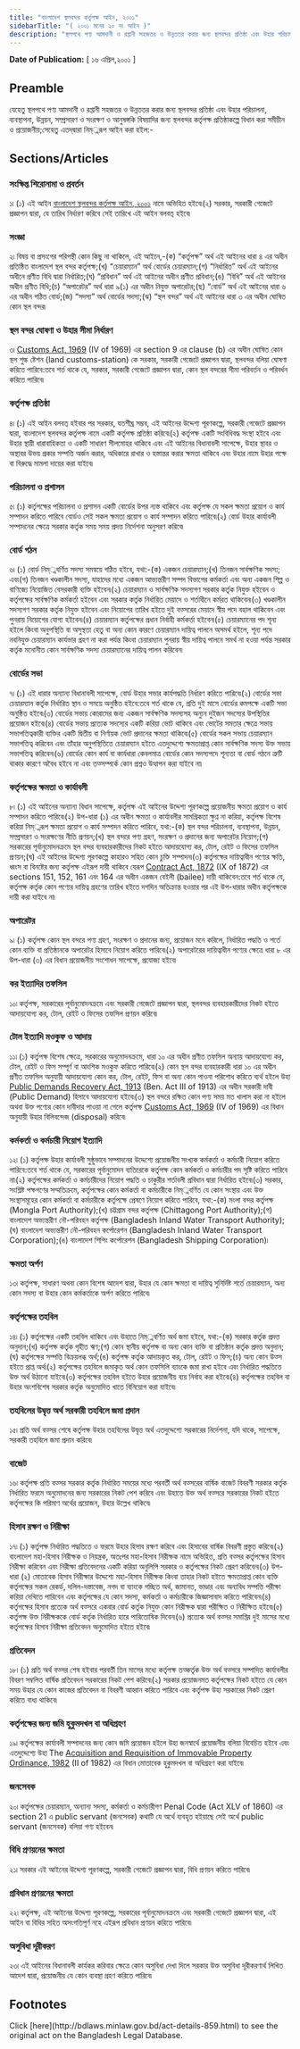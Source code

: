 ```yaml
---
title: "বাংলাদেশ স্থলবন্দর কর্তৃপক্ষ আইন, ২০০১"
sidebarTitle: "( ২০০১ সনের ২০ নং আইন )"
description: "স্থলপথে পণ্য আমদানী ও রপ্তানী সহজতর ও উন্নততর করার জন্য স্থলবন্দর প্রতিষ্ঠা এবং উহার পরিচালনা, ব্যবস্থাপনা, উন্নয়ন, সম্প্রসারণ ও সংরক্ষণের জন্য স্থলবন্দর কর্তৃপক্ষ প্রতিষ্ঠাকল্পে প্রণীত আইন৷"
---
```


**Date of Publication:** [ ১৬ এপ্রিল,২০০১ ]

## Preamble

যেহেতু স্থলপথে পণ্য আমদানী ও রপ্তানী সহজতর ও উন্নততর করার জন্য স্থলবন্দর প্রতিষ্ঠা এবং উহার পরিচালনা, ব্যবস্থাপনা, উন্নয়ন, সম্প্রসারণ ও সংরক্ষণ ও আনুষঙ্গকি বিষয়াদির জন্য স্থলবন্দর কর্তৃপক্ষ প্রতিষ্ঠাকল্পে বিধান করা সমীচীন ও প্রয়োজনীয়;সেহেতু এতদ্‌দ্বারা নিম্্নরূপ আইন করা হইল:-

## Sections/Articles

### সংক্ষিপ্ত শিরোনামা ও প্রবর্তন

১৷ (১) এই আইন [বাংলাদেশ স্থলবন্দর কর্তৃপক্ষ আইন, ২০০১](/laws/act-859 "বাংলাদেশ স্থলবন্দর কর্তৃপক্ষ আইন, ২০০১") নামে অভিহিত হইবে৷(২) সরকার, সরকারী গেজেটে প্রজ্ঞাপন দ্বারা, যে তারিখ নির্ধারণ করিবে সেই তারিখে এই আইন বলবত্ হইবে৷

### সংজ্ঞা

২৷ বিষয় বা প্রসংগের পরিপন্থী কোন কিছু না থাকিলে, এই আইনে,-(ক) “কর্তৃপক্ষ” অর্থ এই আইনের ধারা ৪ এর অধীন প্রতিষ্ঠিত বাংলাদেশ স্থল বন্দর কর্তৃপক্ষ;(খ) “চেয়ারম্যান” অর্থ বোর্ডের চেয়ারম্যান;(গ) “নির্ধারিত” অর্থ এই আইনের অধীনে প্রণীত বিধি দ্বারা নির্ধারিত;(ঘ) “প্রবিধান” অর্থ এই আইনের অধীন প্রণীত প্রবিধান;(ঙ) “বিধি” অর্থ এই আইনের অধীন প্রণীত বিধি;(চ) “অপারেটর” অর্থ ধারা ৯(১) এর অধীন নিযুক্ত অপারেটর;(ছ) “বোর্ড” অর্থ এই আইনের ধারা ৬ এর অধীন গঠিত বোর্ড;(জ) “সদস্য” অর্থ বোর্ডের সদস্য;(ঝ) “স্থল বন্দর” অর্থ এই আইনের ধারা ৩ এর অধীন ঘোষিত কোন স্থল বন্দর৷

### স্থল বন্দর ঘোষণা ও উহার সীমা নির্ধারণ

৩৷ [Customs Act, 1969](/laws/act-354 "Customs Act, 1969") (IV of 1969) এর section 9 এর clause (b) এর অধীন ঘোষিত কোন স্থল শুল্ক ষ্টেশন (land customs-station) কে সরকার, সরকারী গেজেটে প্রজ্ঞাপন দ্বারা, স্থলবন্দর বলিয়া ঘোষণা করিতে পারিবে:তবে শর্ত থাকে যে, সরকার, সরকারী গেজেটে প্রজ্ঞাপন দ্বারা, কোন স্থল বন্দরের সীমা পরিবর্তন ও পরিবর্ধন করিতে পারিবে৷

### কর্তৃপক্ষ প্রতিষ্ঠা

৪৷ (১) এই আইন বলবত্ হইবার পর সরকার, যতশীঘ্র সম্ভব, এই আইনের উদ্দেশ্য পূরণকল্পে, সরকারী গেজেটে প্রজ্ঞাপন দ্বারা, বাংলাদেশ স্থলবন্দর কর্তৃপক্ষ নামে একটি কর্তৃপক্ষ প্রতিষ্ঠা করিবে৷(২) কর্তৃপক্ষ একটি সংবিধিবদ্ধ সংস্থা হইবে এবং উহার স্থায়ী ধারাবাহিকতা ও একটি সাধারণ সীলমোহর থাকিবে এবং এই আইনের বিধানাবলী সাপেক্ষে, উহার স্থাবর ও অস্থাবর উভয় প্রকার সম্পত্তি অর্জন করার, অধিকারে রাখার ও হস্তান্তর করার ক্ষমতা থাকিবে এবং উহার নামে উহার পক্ষে বা বিরুদ্ধে মামলা দায়ের করা যাইবে৷

### পরিচালনা ও প্রশাসন

৫৷ (১) কর্তৃপক্ষের পরিচালনা ও প্রশাসন একটি বোর্ডের উপর ন্যস্ত থাকিবে এবং কর্তৃপক্ষ যে সকল ক্ষমতা প্রয়োগ ও কার্য সম্পাদন করিতে পারিবে বোর্ডও সেই সকল ক্ষমতা প্রয়োগ ও কার্য সম্পাদন করিতে পারিবে৷(২) বোর্ড উহার কার্যাবলী সম্পাদনের ক্ষেত্রে সরকার কর্তৃক সময় সময় প্রদত্ত নির্দেশনা অনুসরণ করিবে৷

### বোর্ড গঠন

৬৷ (১) বোর্ড নিম্্নবর্ণিত সদস্য সমন্বয়ে গঠিত হইবে, যথা:-(ক) একজন চেয়ারম্যান;(খ) তিনজন সার্বক্ষণিক সদস্য; এবং(গ) তিনজন খণ্ডকালীন সদস্য, যাহাদের মধ্যে একজন আভ্যন্তরীণ সম্পদ বিভাগের কর্মকর্তা এবং অন্য একজন শিল্প ও বাণিজ্যে নিয়োজিত বেসরকারী ব্যক্তি হইবেন৷(২) চেয়ারম্যান ও সার্বক্ষণিক সদস্যগণ সরকার কর্তৃক নিযুক্ত হইবেন ও কর্তৃপক্ষের সার্বক্ষণিক কর্মকর্তা হইবেন এবং সরকার কর্তৃক নির্ধারিত মেয়াদে ও শর্তাধীনে কর্মরত থাকিবেন৷(৩) খণ্ডকালীন সদস্যগণ সরকার কর্তৃক নিযুক্ত হইবেন এবং নিয়োগের তারিখ হইতে দুই বত্সরের মেয়াদে স্বীয় পদে বহাল থাকিবেন এবং পুনরায় নিয়োগের যোগ্য হইবেন৷(৪) চেয়ারম্যান কর্তৃপক্ষের প্রধান নির্বাহী কর্মকর্তা হইবেন৷(৫) চেয়ারম্যানের পদ শূন্য হইলে কিংবা অনুপস্থিতি বা অসুস্থতা হেতু বা অন্য কোন কারণে চেয়ারম্যান দায়িত্ব পালনে অসমর্থ হইলে, শূন্য পদে নবনিযুক্ত চেয়ারম্যান কার্যভার গ্রহণ না করা পর্যন্ত কিংবা চেয়ারম্যান পুনরায় স্বীয় দায়িত্ব পালনে সমর্থ না হওয়া পর্যন্ত সরকার কর্তৃক মনোনীত কোন সার্বক্ষণিক সদস্য চেয়ারম্যানের দায়িত্ব পালন করিবেন৷

### বোর্ডের সভা

৭৷ (১) এই ধারার অন্যান্য বিধানাবলী সাপেক্ষে, বোর্ড উহার সভার কার্যপদ্ধতি নির্ধারণ করিতে পারিবে৷(২) বোর্ডের সভা চেয়ারম্যান কর্তৃক নির্ধারিত স্থান ও সময়ে অনুষ্ঠিত হইবে:তবে শর্ত থাকে যে, প্রতি দুই মাসে বোর্ডের কমপক্ষে একটি সভা অনুষ্ঠিত হইবে৷(৩) বোর্ডের সভায় কোরামের জন্য একজন সার্বক্ষণিক সদস্যসহ অন্যুন দুইজন সদস্যের উপস্থিতির প্রয়োজন হইবে৷(৪) বোর্ডের সভায় প্রত্যেক সদস্যের একটি করিয়া ভোট থাকিবে এবং ভোটের সমতার ক্ষেত্রে সভায় সভাপতিত্বকারী ব্যক্তির একটি দ্বিতীয় বা নির্ণায়ক ভোট প্রদানের ক্ষমতা থাকিবে৷(৫) বোর্ডের সকল সভায় চেয়ারম্যান সভাপতিত্ব করিবেন এবং তাঁহার অনুপস্থিতিতে চেয়ারম্যান হইতে এতদুদ্দেশ্যে ক্ষমতাপ্রাপ্ত কোন সার্বক্ষণিক সদস্য উক্ত সভায় সভাপতিত্ব করিবেন৷(৬) বোর্ডের কোন কার্য বা কার্যধারা কেবলমাত্র বোর্ডের কোন সদস্যপদে শূন্যতা বা বোর্ড গঠনে ত্রুটি থাকার কারণে অবৈধ হইবে না এবং তত্সম্পর্কে কোন প্রশ্নও উত্থাপন করা যাইবে না৷

### কর্তৃপক্ষের ক্ষমতা ও কার্যাবলী

৮৷ (১) এই আইনের অন্যান্য বিধান সাপেক্ষে, কর্তৃপক্ষ এই আইনের উদ্দেশ্য পূরণকল্পে প্রয়োজনীয় ক্ষমতা প্রয়োগ ও কার্য সম্পাদন করিতে পারিবে৷(২) উপ-ধারা (১) এর অধীন ক্ষমতা ও কার্যাবলীর সামগ্রিকতা ক্ষুণ্ন না করিয়া, কর্তৃপক্ষ বিশেষ করিয়া নিম্্নরূপ ক্ষমতা প্রয়োগ ও কার্য সম্পাদন করিতে পারিবে, যথা:-(ক) স্থল বন্দর পরিচালনা, ব্যবস্থাপনা, উন্নয়ন, সম্প্রসারণ ও সংরক্ষণের নীতি প্রণয়ন;(খ) স্থল বন্দরে পণ্য গ্রহণ, সংরক্ষণ ও প্রদানের জন্য অপারেটর নিয়োগ;(গ) সরকারের পূর্বানুমোদনক্রমে স্থল বন্দর ব্যবহারকারীদের নিকট হইতে আদায়যোগ্য কর, টোল, রেইট ও ফিসের তফসিল প্রণয়ন;(ঘ) এই আইনের উদ্দেশ্য পূরণকল্পে কাহারও সহিত কোন চুক্তি সম্পাদন৷(৩) কর্তৃপক্ষের দায়িত্বাধীন পণ্যের ক্ষতি, ধ্বংস বা বিনষ্টের জন্য কর্তৃপক্ষ এইরূপ দায়ী থাকিবে যেরূপ [Contract Act, 1872](/laws/act-26 "Contract Act, 1872") (IX of 1872) এর sections 151, 152, 161 এবং 164 এর অধীন একজন বেইলী (bailee) দায়ী থাকিবেন:তবে শর্ত থাকে যে, কর্তৃপক্ষ কর্তৃক কোন পণ্যের দায়িত্ব গ্রহণের তারিখ হইতে দশদিন অতিক্রান্ত হওয়ার পর এই উপ-ধারার অধীন কর্তৃপক্ষকে দায়ী করা যাইবে না৷

### অপারেটর

৯৷ (১) কর্তৃপক্ষ কোন স্থল বন্দরে পণ্য গ্রহণ, সংরক্ষণ ও প্রদানের জন্য, প্রয়োজন মনে করিলে, নির্ধারিত পদ্ধতি ও শর্তে কোন ব্যক্তি বা প্রতিষ্ঠানকে অপারেটর হিসাবে নিয়োগ করিতে পারিবে৷(২) অপারেটরের দায়িত্বাধীন পণ্যের ক্ষেত্রে ধারা ৮ এর উপ-ধারা (৩) এর বিধান প্রয়োজনীয় সংশোধন সাপেক্ষে, প্রযোজ্য হইবে৷

### কর ইত্যাদির তফসিল

১০৷ কর্তৃপক্ষ, সরকারের পূর্বানুমোদনক্রমে এবং সরকারী গেজেটে প্রজ্ঞাপন দ্বারা, স্থলবন্দর ব্যবহারকারীদের নিকট হইতে আদায়যোগ্য কর, টোল, রেইট ও ফিসের তফসিল প্রণয়ন করিবে৷

### টোল ইত্যাদি মওকুফ ও আদায়

১১৷ (১) কর্তৃপক্ষ বিশেষ ক্ষেত্রে, সরকারের অনুমোদনক্রমে, ধারা ১০ এর অধীন প্রণীত তফসিল অন্যায় আদায়যোগ্য কর, টোল, রেইট ও ফিস সম্পূর্ণ বা আংশিক মওকুফ করিতে পারিবে৷(২) কোন স্থল বন্দর ব্যবহারকারী ধারা ১০ এর অধীন প্রণীত তফসিল অনুযায়ী আদায়যোগ্য কোন কর, টোল, রেইট, ফিস বা অন্য কোন পাওনা পরিশোধ করিতে ব্যর্থ হইলে উহা [Public Demands Recovery Act, 1913](/laws/act-98 "Public Demands Recovery Act, 1913 ") (Ben. Act III of 1913) এর অধীন সরকারী দাবী (Public Demand) হিসাবে আদায়যোগ্য হইবে৷(৩) স্থল বন্দরে রক্ষিত কোন পণ্য সময় মত খালাস করা না হইলে অথবা উক্ত পণ্যের কোন দাবীদার পাওয়া না গেলে কর্তৃপক্ষ [Customs Act, 1969](/laws/act-354 "Customs Act, 1969") (IV of 1969) এর বিধান অনুযায়ী উহার বিলিবন্দেজ (disposal) করিবে৷

### কর্মকর্তা ও কর্মচারী নিয়োগ ইত্যাদি

১২৷ (১) কর্তৃপক্ষ উহার কার্যাবলী সুষ্ঠুভাবে সম্পাদনের উদ্দেশ্যে প্রয়োজনীয় সংখ্যক কর্মকর্তা ও কর্মচারী নিয়োগ করিতে পারিবে:তবে শর্ত থাকে যে, সরকারের পূর্বানুমোদন ব্যতিরেকে কর্তৃপক্ষ কোন কর্মকর্তা ও কর্মচারীর পদ সৃষ্টি করিতে পারিবে না৷(২) কর্তৃপক্ষের কর্মকর্তা ও কর্মচারীদের নিয়োগ পদ্ধতি ও চাকুরীর শর্তাবলী প্রবিধান দ্বারা নির্ধারিত হইবে৷(৩) সরকার, সংশ্লিষ্ট পক্ষগণের সম্মতিক্রমে, কর্তৃপক্ষের কোন কর্মকর্তা বা কর্মচারীকে নিম্্নবর্ণিত যে কোন সংস্থায় এবং উক্ত সংস্থাসমূহের কোন কর্মকর্তা বা কর্মচারীকে কর্তৃপক্ষে প্রেষণে নিয়োগ করিতে পারিবে, যথা:-(ক) মংলা বন্দর কর্তৃপক্ষ (Mongla Port Authority);(খ) চট্টগ্রাম বন্দর কর্তৃপক্ষ (Chittagong Port Authority);(গ) বাংলাদেশ অভ্যন্তরীণ নৌ-পরিবহন কর্তৃপক্ষ (Bangladesh Inland Water Transport Authority);(ঘ) বাংলাদেশ অভ্যন্তরীণ নৌ-পরিবহন কর্পোরেশন (Bangladesh Inland Water Transport Corporation);(ঙ) বাংলাদেশ শিপিং কর্পোরেশন (Bangladesh Shipping Corporation)৷

### ক্ষমতা অর্পণ

১৩৷ কর্তৃপক্ষ, সাধারণ অথবা কোন বিশেষ আদেশ দ্বারা, উহার যে কোন ক্ষমতা বা দায়িত্ব সুনির্দিষ্ট শর্তে চেয়ারম্যান, অন্য কোন সদস্য বা উহার কোন কর্মকর্তাকে অর্পণ করিতে পারিবে৷

### কর্তৃপক্ষের তহবিল

১৪৷ (১) কর্তৃপক্ষের একটি তহবিল থাকিবে এবং উহাতে নিম্্নবর্ণিত অর্থ জমা হইবে, যথা:-(ক) সরকার কর্তৃক প্রদত্ত অনুদান;(খ) কর্তৃপক্ষ কর্তৃক গৃহীত ঋণ;(গ) কোন স্থানীয় কর্তৃপক্ষ বা অন্য কোন ব্যক্তি বা প্রতিষ্ঠান কর্তৃক প্রদত্ত অনুদান;(ঘ) কর্তৃপক্ষের সম্পত্তি বিক্রয়লব্ধ অর্থ;(ঙ) কর্তৃপক্ষ কর্তৃক আদায়কৃত কর, টোল, রেইট ও ফিস;(চ) অন্য কোন উত্স হইতে প্রাপ্ত অর্থ৷(২) কর্তৃপক্ষের তহবিলে জমাকৃত অর্থ কোন তফসিলি ব্যাংকে জমা রাখা হইবে এবং নির্ধারিত পদ্ধতিতে উক্ত অর্থ উঠানো যাইবে৷(৩) কর্তৃপক্ষের তহবিল হইতে উহার প্রয়োজনীয় ব্যয় নির্বাহ করা হইবে৷(৪) কর্তৃপক্ষের তহবিল বা উহার অংশবিশেষ সরকার কর্তৃক অনুমোদিত খাতে বিনিয়োগ করা যাইবে৷

### তহবিলের উদ্বৃত্ত অর্থ সরকারী তহবিলে জমা প্রদান

১৫৷ প্রতি অর্থ বত্সর শেষে কর্তৃপক্ষ উহার তহবিলের উদ্বৃত্ত অর্থ এতদুদ্দেশ্যে সরকারের নির্দেশনা, যদি থাকে, সাপেক্ষে, সরকারী তহবিলে জমা প্রদান করিবে৷

### বাজেট

১৬৷ কর্তৃপক্ষ প্রতি বত্সর সরকার কর্তৃক নির্ধারিত সময়ের মধ্যে পরবর্তী অর্থ বত্সরের বার্ষিক বাজেট বিবরণী সরকার কর্তৃক নির্ধারিত ফরমে অনুমোদনের জন্য সরকারের নিকট পেশ করিবে এবং উহাতে উক্ত অর্থ বত্সরে সরকারের নিকট হইতে কর্তৃপক্ষের কি পরিমাণ অর্থের প্রয়োজন, উহার উল্লেখ থাকিবে৷

### হিসাব রক্ষণ ও নিরীক্ষা

১৭৷ (১) কর্তৃপক্ষ নির্ধারিত পদ্ধতিতে ও ফরমে উহার হিসাব রক্ষণ করিবে এবং হিসাবের বার্ষিক বিবরণী প্রস্তুত করিবে৷(২) বাংলাদেশ মহা-হিসাব নিরীক্ষক ও নিয়ন্ত্রক, অতঃপর মহা-হিসাব নিরীক্ষক নামে অভিহিত, প্রতি বত্সর কর্তৃপক্ষের হিসাব নিরীক্ষা করিবেন এবং নিরীক্ষা প্রতিবেদনের একটি করিয়া অনুলিপি সরকার ও কর্তৃপক্ষের নিকট প্রেরণ করিবেন৷(৩) উপ-ধারা (২) মোতাবেক হিসাব নিরীক্ষার উদ্দেশ্যে মহা-হিসাব নিরীক্ষক কিংবা তাহার নিকট হইতে ক্ষমতাপ্রাপ্ত কোন ব্যক্তি কর্তৃপক্ষের সকল রেকর্ড, দলিল-দস্তাবেজ, নগদ বা ব্যাংকে গচ্ছিত অর্থ, জামানত, ভাণ্ডার এবং অন্যবিধ সম্পত্তি পরীক্ষা করিয়া দেখিতে পারিবেন এবং কর্তৃপক্ষের যে কোন সদস্য, কর্মকর্তা ও কর্মচারীকে জিজ্ঞাসাবাদ করিতে পারিবেন৷(৪) কর্তৃপক্ষের হিসাব প্রত্যেক অর্থ বত্সরে একবার বোর্ড কর্তৃক নিযুক্ত কোন নিরীক্ষক দ্বারা পরীক্ষিত ও নিরীক্ষিত হইবে৷(৫) কর্তৃপক্ষ উক্ত নিরীক্ষককে বোর্ড কর্তৃক নির্ধারিত হারে পারিতোষিক দিবেন৷(৬) প্রত্যেক অর্থ বত্সর সমাপ্তির দুই মাসের মধ্যে কর্তৃপক্ষের হিসাব নিরীক্ষা প্রতিবেদন অনুমোদিত হইতে হইবে৷

### প্রতিবেদন

১৮৷ (১) প্রতি অর্থ বত্সর শেষ হইবার পরবর্তী তিন মাসের মধ্যে কর্তৃপক্ষ তত্কর্তৃক উক্ত অর্থ বত্সরে সম্পাদিত কার্যাবলীর বিবরণ সম্বলিত বার্ষিক প্রতিবেদন সরকারের নিকট পেশ করিবে৷(২) সরকার প্রয়োজনমত কর্তৃপক্ষের নিকট হইতে যে কোন সময় উহার যে কোন কাজের প্রতিবেদন বা বিবরণী আহ্বান করিতে পারিবে এবং কর্তৃপক্ষ উহা সরকারের নিকট প্রেরণ করিতে বাধ্য থাকিবে৷

### কর্তৃপক্ষের জন্য জমি হুকুমদখল বা অধিগ্রহণ

১৯৷ কর্তৃপক্ষের কার্যাবলী সম্পাদনের জন্য কোন জমি প্রয়োজন হইলে উহা জনস্বার্থে প্রয়োজনীয় বলিয়া বিবেচিত হইবে এবং এতদুদ্দেশ্যে উহা The [Acquisition and Requisition of Immovable Property Ordinance, 1982](/laws/act-619 "Acquisition and Requisition of Immovable Property Ordinance, 1982") (II of 1982) এর বিধান মোতাবেক হুকুমদখল বা অধিগ্রহণ করা যাইবে৷

### জনসেবক

২০৷ কর্তৃপক্ষের চেয়ারম্যান, অন্যান্য সদস্য, কর্মকর্তা ও কর্মচারীগণ Penal Code (Act XLV of 1860) এর section 21 এ public servant (জনসেবক) কথাটি যে অর্থে ব্যবহৃত হইয়াছে সেই অর্থে public servant (জনসেবক) বলিয়া গণ্য হইবেন৷

### বিধি প্রণয়নের ক্ষমতা

২১৷ সরকার এই আইনের উদ্দেশ্য পূরণকল্পে, সরকারী গেজেটে প্রজ্ঞাপন দ্বারা, বিধি প্রণয়ন করিতে পারিবে৷

### প্রবিধান প্রণয়নের ক্ষমতা

২২৷ কর্তৃপক্ষ, এই আইনের উদ্দেশ্য পূরণকল্পে, সরকারের পূর্বানুমোদনক্রমে এবং সরকারী গেজেটে প্রজ্ঞাপন দ্বারা, এই আইন বা বিধির সহিত অসংগতিপূর্ণ নহে এইরূপ প্রবিধান প্রণয়ন করিতে পারিবে৷

### অসুবিধা দূরীকরণ

২৩৷ এই আইনের বিধানাবলী কার্যকর করিবার ক্ষেত্রে কোন অসুবিধা দেখা দিলে সরকার উক্ত অসুবিধা দূরীকরণার্থ লিখিত আদেশ দ্বারা, প্রয়োজনীয় যে কোন ব্যবস্থা গ্রহণ করিতে পারিবে৷

## Footnotes

<Note>
  Click [here](http://bdlaws.minlaw.gov.bd/act-details-859.html) to see the original act on the Bangladesh Legal Database.
</Note>

